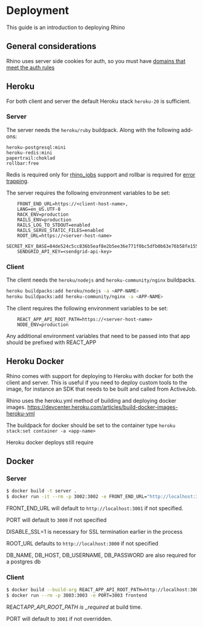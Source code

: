 # Deployment

This guide is an introduction to deploying Rhino

## General considerations

Rhino uses server side cookies for auth, so you must have [domains that meet the auth rules](/docs/concepts/auth)

## Heroku

For both client and server the default Heroku stack `heroku-20` is sufficient.

### Server

The server needs the `heroku/ruby` buildpack. Along with the following add-ons:

    heroku-postgresql:mini
    heroku-redis:mini
    papertrail:choklad
    rollbar:free

Redis is required only for [rhino_jobs](/docs/guides/jobs) support and rollbar is required for [error trapping](error_reporting).

The server requires the following environment variables to be set:

```env
    FRONT_END_URL=https://<client-host-name>,
    LANG=en_US.UTF-8
    RACK_ENV=production
    RAILS_ENV=production
    RAILS_LOG_TO_STDOUT=enabled
    RAILS_SERVE_STATIC_FILES=enabled
    ROOT_URL=https://<server-host-name>
    SECRET_KEY_BASE=84de524c5cc836b5eaf8e2b5ee36e771f0bc5dfb0b63e76b58fe155d32cb3c71ca48f5a39f4992c5aaa3bb9d323d9ab1529b526bb2349bf2e09fd44385ab234c
    SENDGRID_API_KEY=<sendgrid-api-key>
```

### Client

The client needs the `heroku/nodejs` and `heroku-community/nginx` buildpacks.

```bash
heroku buildpacks:add heroku/nodejs -a <APP-NAME>
heroku buildpacks:add heroku-community/nginx -a <APP-NAME>
```

The client requires the following environment variables to be set:

```env
    REACT_APP_API_ROOT_PATH=https://<server-host-name>
    NODE_ENV=production
```

Any additional environment variables that need to be passed into that app should be prefixed with REACT_APP

## Heroku Docker

Rhino comes with support for deploying to Heroku with docker for both the client and server. This is useful if you need to deploy custom tools to the image, for instance an SDK that needs to be built and called from ActiveJob.

Rhino uses the heroku.yml method of building and deploying docker images. https://devcenter.heroku.com/articles/build-docker-images-heroku-yml

The buildpack for docker should be set to the container type `heroku stack:set container -a <app-name>`

Heroku docker deploys still require

## Docker

### Server

```bash
$ docker build -t server .
$ docker run -it --rm -p 3002:3002 -e FRONT_END_URL="http://localhost:3003" -e PORT=3002 -e DISABLE_SSL=1 -e ROOT_URL=http://localhost:3002 server
```

FRONT_END_URL will default to `http://localhost:3001` if not specified.

PORT will default to `3000` if not specified

DISABLE_SSL=1 is necessary for SSL termination earlier in the process

ROOT_URL defaults to `http://localhost:3000` if not specified

DB_NAME, DB_HOST, DB_USERNAME, DB_PASSWORD are also required for a postgres db

### Client

```bash
$ docker build --build-arg REACT_APP_API_ROOT_PATH=http://localhost:3002 -t frontend .
$ docker run --rm -p 3003:3003 -e PORT=3003 frontend
```

REACT*APP_API_ROOT_PATH is \_required* at build time.

PORT will default to `3001` if not overridden.
